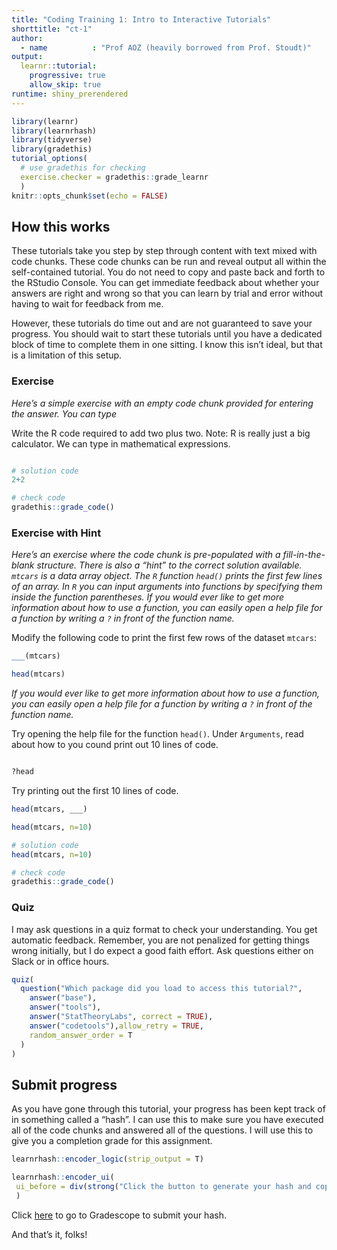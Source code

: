 ```yaml
---
title: "Coding Training 1: Intro to Interactive Tutorials"
shorttitle: "ct-1"
author:
  - name          : "Prof AOZ (heavily borrowed from Prof. Stoudt)"
output:
  learnr::tutorial:
    progressive: true
    allow_skip: true
runtime: shiny_prerendered
---
```


```r
library(learnr)
library(learnrhash)
library(tidyverse)
library(gradethis)
tutorial_options(
  # use gradethis for checking
  exercise.checker = gradethis::grade_learnr
  )
knitr::opts_chunk$set(echo = FALSE)
```

## How this works

These tutorials take you step by step through content with text mixed with code chunks. These code chunks can be run and reveal output all within the self-contained tutorial. You do not need to copy and paste back and forth to the RStudio Console. You can get immediate feedback about whether your answers are right and wrong so that you can learn by trial and error without having to wait for feedback from me.

However, these tutorials do time out and are not guaranteed to save your progress. You should wait to start these tutorials until you have a dedicated block of time to complete them in one sitting. I know this isn't ideal, but that is a limitation of this setup.


### Exercise

*Here's a simple exercise with an empty code chunk provided for entering the answer. You can type*

Write the R code required to add two plus two. Note: R is really just a big calculator. We can type in mathematical expressions.

```r

```

```r
# solution code
2+2
```

```r
# check code
gradethis::grade_code()
```



### Exercise with Hint

*Here's an exercise where the code chunk is pre-populated with a fill-in-the-blank structure. There is also a "hint" to the correct solution available. `mtcars` is a data array object. The `R` function `head()` prints the first few lines of an array. In `R` you can input arguments into functions by specifying them inside the function parentheses. If you would ever like to get more information about how to use a function, you can easily open a help file for a function by writing a `?` in front of the function name.*

Modify the following code to print the first few rows of the dataset `mtcars`:

```r
___(mtcars)
```

```r
head(mtcars)
```

*If you would ever like to get more information about how to use a function, you can easily open a help file for a function by writing a `?` in front of the function name.*

Try opening the help file for the function `head()`. Under `Arguments`, read about how to you cound print out 10 lines of code.
```r

```

```r
?head
```

Try printing out the first 10 lines of code.

```r
head(mtcars, ___)
```

```r
head(mtcars, n=10)
```

```r
# solution code
head(mtcars, n=10)
```

```r
# check code
gradethis::grade_code()
```


### Quiz

I may ask questions in a quiz format to check your understanding. You get automatic feedback. Remember, you are not penalized for getting things wrong initially, but I do expect a good faith effort. Ask questions either on Slack or in office hours.

```r
quiz(
  question("Which package did you load to access this tutorial?",
    answer("base"),
    answer("tools"),
    answer("StatTheoryLabs", correct = TRUE),
    answer("codetools"),allow_retry = TRUE,
    random_answer_order = T
  )
)
```

## Submit progress

As you have gone through this tutorial, your progress has been kept track of in something called a "hash". I can use this to make sure you have executed all of the code chunks and answered all of the questions. I will use this to give you a completion grade for this assignment.

```r
learnrhash::encoder_logic(strip_output = T)
```

 ```r
learnrhash::encoder_ui(
  ui_before = div(strong("Click the button to generate your hash and copy it to your clipboard."), br(), br())
  )
```

Click [here](https://www.gradescope.com/courses/487999/assignments/) to go to Gradescope to submit your hash.

And that's it, folks!

